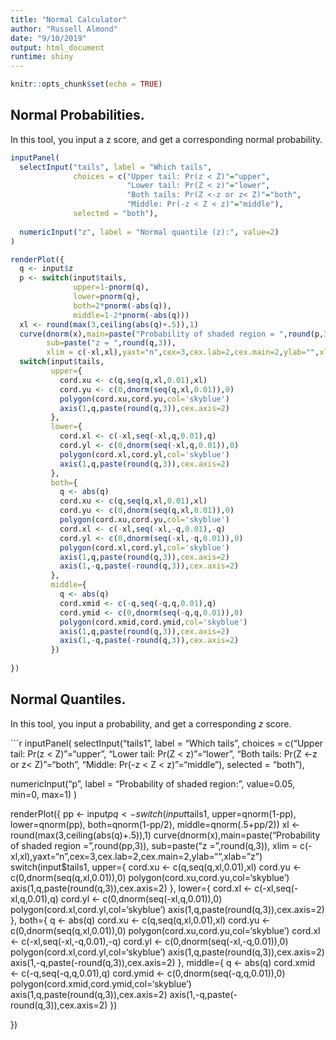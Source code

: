 ```yaml
---
title: "Normal Calculator"
author: "Russell Almond"
date: "9/10/2019"
output: html_document
runtime: shiny
---
```


```r
knitr::opts_chunk$set(echo = TRUE)
```

## Normal Probabilities.

In this tool, you input a z score, and get a corresponding normal probability.

```r
inputPanel(
  selectInput("tails", label = "Which tails",
              choices = c("Upper tail: Pr(z < Z)"="upper",
                          "Lower tail: Pr(Z < z)"="lower",
                          "Both tails: Pr(Z <-z or z< Z)"="both",
                          "Middle: Pr(-z < Z < z)"="middle"),
              selected = "both"),
  
  numericInput("z", label = "Normal quantile (z):", value=2)
)

renderPlot({
  q <- input$z
  p <- switch(input$tails,
              upper=1-pnorm(q),
              lower=pnorm(q),
              both=2*pnorm(-abs(q)),
              middle=1-2*pnorm(-abs(q)))
  xl <- round(max(3,ceiling(abs(q)+.5)),1)
  curve(dnorm(x),main=paste("Probability of shaded region = ",round(p,3)),
        sub=paste("z = ",round(q,3)),
        xlim = c(-xl,xl),yaxt="n",cex=3,cex.lab=2,cex.main=2,ylab="",xlab="z")
  switch(input$tails,
         upper={
           cord.xu <- c(q,seq(q,xl,0.01),xl)
           cord.yu <- c(0,dnorm(seq(q,xl,0.01)),0)
           polygon(cord.xu,cord.yu,col='skyblue')
           axis(1,q,paste(round(q,3)),cex.axis=2)
         },
         lower={
           cord.xl <- c(-xl,seq(-xl,q,0.01),q)
           cord.yl <- c(0,dnorm(seq(-xl,q,0.01)),0)
           polygon(cord.xl,cord.yl,col='skyblue')
           axis(1,q,paste(round(q,3)),cex.axis=2)
         },
         both={
           q <- abs(q)
           cord.xu <- c(q,seq(q,xl,0.01),xl)
           cord.yu <- c(0,dnorm(seq(q,xl,0.01)),0)
           polygon(cord.xu,cord.yu,col='skyblue')
           cord.xl <- c(-xl,seq(-xl,-q,0.01),-q)
           cord.yl <- c(0,dnorm(seq(-xl,-q,0.01)),0)
           polygon(cord.xl,cord.yl,col='skyblue')
           axis(1,q,paste(round(q,3)),cex.axis=2)
           axis(1,-q,paste(-round(q,3)),cex.axis=2)
         },
         middle={
           q <- abs(q)
           cord.xmid <- c(-q,seq(-q,q,0.01),q)
           cord.ymid <- c(0,dnorm(seq(-q,q,0.01)),0)
           polygon(cord.xmid,cord.ymid,col='skyblue')
           axis(1,q,paste(round(q,3)),cex.axis=2)
           axis(1,-q,paste(-round(q,3)),cex.axis=2)
         })
  
})
```

## Normal Quantiles.

In this tool, you input a probability, and get a corresponding *z* score.

```r
inputPanel(
  selectInput("tails1", label = "Which tails",
              choices = c("Upper tail: Pr(z < Z)"="upper",
                          "Lower tail: Pr(Z < z)"="lower",
                          "Both tails: Pr(Z <-z or z< Z)"="both",
                          "Middle: Pr(-z < Z < z)"="middle"),
              selected = "both"),
  
  numericInput("p", label = "Probability of shaded region:", value=0.05, min=0, max=1)
)

renderPlot({
  pp <- input$p
  q <- switch(input$tails1,
              upper=qnorm(1-pp),
              lower=qnorm(pp),
              both=qnorm(1-pp/2),
              middle=qnorm(.5+pp/2))
  xl <- round(max(3,ceiling(abs(q)+.5)),1)
  curve(dnorm(x),main=paste("Probability of shaded region = ",round(pp,3)),
        sub=paste("z = ",round(q,3)),
        xlim = c(-xl,xl),yaxt="n",cex=3,cex.lab=2,cex.main=2,ylab="",xlab="z")
  switch(input$tails1,
         upper={
           cord.xu <- c(q,seq(q,xl,0.01),xl)
           cord.yu <- c(0,dnorm(seq(q,xl,0.01)),0)
           polygon(cord.xu,cord.yu,col='skyblue')
           axis(1,q,paste(round(q,3)),cex.axis=2)
         },
         lower={
           cord.xl <- c(-xl,seq(-xl,q,0.01),q)
           cord.yl <- c(0,dnorm(seq(-xl,q,0.01)),0)
           polygon(cord.xl,cord.yl,col='skyblue')
           axis(1,q,paste(round(q,3)),cex.axis=2)
         },
         both={
           q <- abs(q)
           cord.xu <- c(q,seq(q,xl,0.01),xl)
           cord.yu <- c(0,dnorm(seq(q,xl,0.01)),0)
           polygon(cord.xu,cord.yu,col='skyblue')
           cord.xl <- c(-xl,seq(-xl,-q,0.01),-q)
           cord.yl <- c(0,dnorm(seq(-xl,-q,0.01)),0)
           polygon(cord.xl,cord.yl,col='skyblue')
           axis(1,q,paste(round(q,3)),cex.axis=2)
           axis(1,-q,paste(-round(q,3)),cex.axis=2)
         },
         middle={
           q <- abs(q)
           cord.xmid <- c(-q,seq(-q,q,0.01),q)
           cord.ymid <- c(0,dnorm(seq(-q,q,0.01)),0)
           polygon(cord.xmid,cord.ymid,col='skyblue')
           axis(1,q,paste(round(q,3)),cex.axis=2)
           axis(1,-q,paste(-round(q,3)),cex.axis=2)
         })
  
})

